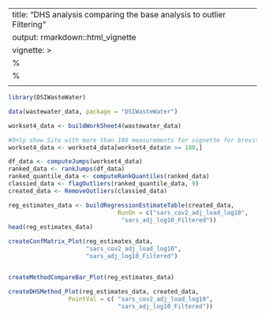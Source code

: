 
---
title: "DHS analysis comparing the base analysis to outlier Filtering"
output: rmarkdown::html_vignette
vignette: >
  %\VignetteIndexEntry{DHS analysis comparing the base analysis to outlier Filtering}
  %\VignetteEngine{knitr::rmarkdown}
  \usepackage[utf8]{inputenc}
---

```r
library(DSIWasteWater)
```


```r
data(wastewater_data, package = "DSIWasteWater")

workset4_data <- buildWorkSheet4(wastewater_data)

#Only show Site with more than 180 measurements for vignette for brevity
workset4_data <- workset4_data[workset4_data$n >= 180,]
```

```r

df_data <- computeJumps(workset4_data)
ranked_data <- rankJumps(df_data)
ranked_quantile_data <- computeRankQuantiles(ranked_data)
classied_data <- flagOutliers(ranked_quantile_data, 9)
created_data <- RemoveOutliers(classied_data)

```

```r
reg_estimates_data <- buildRegressionEstimateTable(created_data,
                               RunOn = c("sars_cov2_adj_load_log10",
                                "sars_adj_log10_Filtered"))
head(reg_estimates_data)
```


```r

createConfMatrix_Plot(reg_estimates_data, 
                      "sars_cov2_adj_load_log10",
                      "sars_adj_log10_Filtered")


createMethodCompareBar_Plot(reg_estimates_data)
```

```r
createDHSMethod_Plot(reg_estimates_data, created_data, 
                 PointVal = c( "sars_cov2_adj_load_log10",
                               "sars_adj_log10_Filtered"))
```